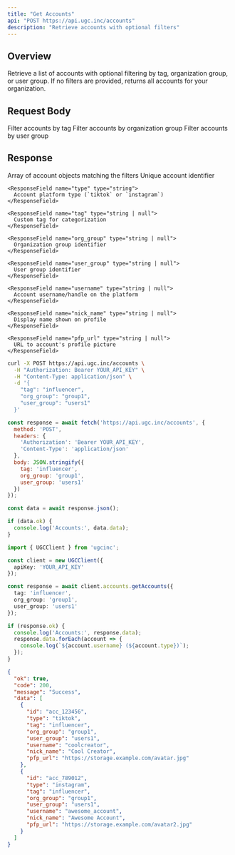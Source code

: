 ```yaml
---
title: "Get Accounts"
api: "POST https://api.ugc.inc/accounts"
description: "Retrieve accounts with optional filters"
---
```


## Overview

Retrieve a list of accounts with optional filtering by tag, organization group, or user group. If no filters are provided, returns all accounts for your organization.

## Request Body

<ParamField body="tag" type="string">
  Filter accounts by tag
</ParamField>

<ParamField body="org_group" type="string">
  Filter accounts by organization group
</ParamField>

<ParamField body="user_group" type="string">
  Filter accounts by user group
</ParamField>

## Response

<ResponseField name="data" type="Account[]">
  Array of account objects matching the filters
  
  <Expandable title="Account properties">
    <ResponseField name="id" type="string">
      Unique account identifier
    </ResponseField>
    
    <ResponseField name="type" type="string">
      Account platform type (`tiktok` or `instagram`)
    </ResponseField>
    
    <ResponseField name="tag" type="string | null">
      Custom tag for categorization
    </ResponseField>
    
    <ResponseField name="org_group" type="string | null">
      Organization group identifier
    </ResponseField>
    
    <ResponseField name="user_group" type="string | null">
      User group identifier
    </ResponseField>
    
    <ResponseField name="username" type="string | null">
      Account username/handle on the platform
    </ResponseField>
    
    <ResponseField name="nick_name" type="string | null">
      Display name shown on profile
    </ResponseField>
    
    <ResponseField name="pfp_url" type="string | null">
      URL to account's profile picture
    </ResponseField>
  </Expandable>
</ResponseField>

<RequestExample>

```bash cURL
curl -X POST https://api.ugc.inc/accounts \
  -H "Authorization: Bearer YOUR_API_KEY" \
  -H "Content-Type: application/json" \
  -d '{
    "tag": "influencer",
    "org_group": "group1",
    "user_group": "users1"
  }'
```

```javascript JavaScript
const response = await fetch('https://api.ugc.inc/accounts', {
  method: 'POST',
  headers: {
    'Authorization': 'Bearer YOUR_API_KEY',
    'Content-Type': 'application/json'
  },
  body: JSON.stringify({
    tag: 'influencer',
    org_group: 'group1',
    user_group: 'users1'
  })
});

const data = await response.json();

if (data.ok) {
  console.log('Accounts:', data.data);
}
```

```typescript React
import { UGCClient } from 'ugcinc';

const client = new UGCClient({
  apiKey: 'YOUR_API_KEY'
});

const response = await client.accounts.getAccounts({
  tag: 'influencer',
  org_group: 'group1',
  user_group: 'users1'
});

if (response.ok) {
  console.log('Accounts:', response.data);
  response.data.forEach(account => {
    console.log(`${account.username} (${account.type})`);
  });
}
```

</RequestExample>

<ResponseExample>

```json Success Response
{
  "ok": true,
  "code": 200,
  "message": "Success",
  "data": [
    {
      "id": "acc_123456",
      "type": "tiktok",
      "tag": "influencer",
      "org_group": "group1",
      "user_group": "users1",
      "username": "coolcreator",
      "nick_name": "Cool Creator",
      "pfp_url": "https://storage.example.com/avatar.jpg"
    },
    {
      "id": "acc_789012",
      "type": "instagram",
      "tag": "influencer",
      "org_group": "group1",
      "user_group": "users1",
      "username": "awesome_account",
      "nick_name": "Awesome Account",
      "pfp_url": "https://storage.example.com/avatar2.jpg"
    }
  ]
}
```

</ResponseExample>

